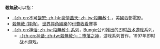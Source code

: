 '''殺無赦'''可以指：
* [[殺無赦|-{zh-cn:不可饶恕; zh-hk:豪情蓋天; zh-tw:殺無赦;}-]]，美國西部電影。
* [[殺無赦_(摔角)|殺無赦 (摔角)]]，[[世界摔角娛樂|世界摔角娛樂]]的[[付費收看|付費收看]]賽事
* [[神话系列|-{zh-cn:神话; zh-tw:殺無赦;}-系列]]，[[Bungie|Bungie]]公司推出的[[即时战术游戏|即时战术游戏]]系列。
** [[神话：堕落之神|-{zh-cn:神话; zh-tw:殺無赦;}-：堕落之神]]，游戏系列首作，1997年即时战术游戏。
{{disambig}}